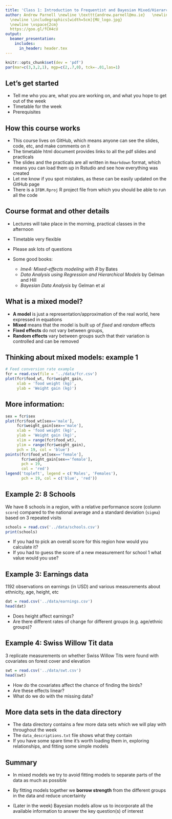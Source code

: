 ```yaml
---
title: 'Class 1: Introduction to Frequentist and Bayesian Mixed/Hierarchical Modelling'
author: Andrew Parnell \newline \texttt{andrew.parnell@mu.ie}   \newline \vspace{1cm}
  \newline \includegraphics[width=5cm]{MU_logo.jpg}
  \newline \vspace{2cm}
  https://goo.gl/fCH4cU
output:
  beamer_presentation:
    includes:
      in_header: header.tex
---
```


```r
knitr::opts_chunk$set(dev = 'pdf')
par(mar=c(3,3,2,1), mgp=c(2,.7,0), tck=-.01,las=1)
```

## Let's get started

- Tell me who you are, what you are working on, and what you hope to get out of the week
- Timetable for the week
- Prerequisites

## How this course works

- This course lives on GitHub, which means anyone can see the slides, code, etc, and make comments on it
- The timetable html document provides links to all the pdf slides and practicals
- The slides and the practicals are all written in `Rmarkdown` format, which means you can load them up in Rstudio and see how everything was created
- Let me know if you spot mistakes, as these can be easily updated on the GitHub page
- There is a `IFBM.Rproj` R project file from which you should be able to run all the code

## Course format and other details

- Lectures will take place in the morning, practical classes in the afternoon
- Timetable very flexible
- Please ask lots of questions
- Some good books:

    - _lme4: Mixed-effects modeling with R_ by Bates
    - _Data Analysis using Regression and Hierarchical Models_ by Gelman and Hill
    - _Bayesian Data Analysis_ by Gelman et al

## What is a mixed model?

- __A model__ is just a representation/approximation of the real world, here expressed in equations
- __Mixed__ means that the model is built up of _fixed_ and _random_ effects 
- __Fixed effects__ do not vary between groups, 
- __Random effects__ vary between groups such that their variation is controlled and can be removed

## Thinking about mixed models: example 1

```r
# Feed conversion rate example
fcr = read.csv(file = '../data/fcr.csv')
plot(fcr$food_wt, fcr$weight_gain, 
     xlab = 'food weight (kg)', 
     ylab = 'Weight gain (kg)')
```

## More information:

```r
sex = fcr$sex
plot(fcr$food_wt[sex=='male'], 
     fcr$weight_gain[sex=='male'], 
     xlab = 'food weight (kg)', 
     ylab = 'Weight gain (kg)',
     xlim = range(fcr$food_wt), 
     ylim = range(fcr$weight_gain), 
     pch = 19, col = 'blue')
points(fcr$food_wt[sex=='female'], 
       fcr$weight_gain[sex=='female'], 
       pch = 19,
       col = 'red')
legend('topleft', legend = c('Males', 'Females'), 
       pch = 19, col = c('blue', 'red'))
```


## Example 2: 8 Schools

We have 8 schools in a region, with a relative performance score (column `score`) compared to the national average and a standard deviation (`sigma`) based on 3 repeated visits

\tiny
```r
schools = read.csv('../data/schools.csv')
print(schools)
```
\normalsize

- If you had to pick an overall score for this region how would you calculate it?
- If you had to guess the score of a new measurement for school 1 what value would you use?

## Example 3: Earnings data

1192 observations on earnings (in USD) and various measurements about ethnicity, age, height, etc

\tiny
```r
dat = read.csv('../data/earnings.csv')
head(dat)
```
\normalsize

- Does height affect earnings?
- Are there different rates of change for different groups (e.g. age/ethnic groups)?


## Example 4: Swiss Willow Tit data

3 replicate measurements on whether Swiss Willow Tits were found with covariates on forest cover and elevation
\tiny
```r
swt = read.csv('../data/swt.csv')
head(swt)
```
\normalsize

- How do the covariates affect the chance of finding the birds?
- Are these effects linear?
- What do we do with the missing data?

## More data sets in the data directory

- The data directory contains a few more data sets which we will play with throughout the week
- The `data_descriptions.txt` file shows what they contain
- If you have some spare time it's worth loading them in, exploring relationships, and fitting some simple models

## Summary

- In mixed models we try to avoid fitting models to separate parts of the data as much as possible

- By fitting models together we __borrow strength__ from the different groups in the data and reduce uncertainty

- (Later in the week) Bayesian models allow us to incorporate all the available information to answer the key question(s) of interest
